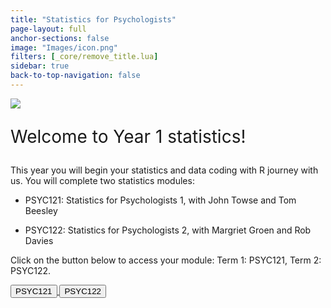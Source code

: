```yaml
---
title: "Statistics for Psychologists"
page-layout: full
anchor-sections: false
image: "Images/icon.png"
filters: [_core/remove_title.lua]
sidebar: true
back-to-top-navigation: false
---
```


![](Images/LUPsychology.svg){fig-alt="University Logo" fig-align="center"}

::: {.div style="font-size:2em;"}
Welcome to Year 1 statistics!
:::

This year you will begin your statistics and data coding with R journey with us. You will complete two statistics modules: 

- PSYC121: Statistics for Psychologists 1, with John Towse and Tom Beesley

- PSYC122: Statistics for Psychologists 2, with Margriet Groen and Rob Davies

Click on the button below to access your module: Term 1: PSYC121, Term 2: PSYC122.

```{=html}

<div class="container">
  <div class="row">
    <div class="col">

    <a href="PSYC121/">
      <button type="button" class="btn btn-landing btn-lg year-one">PSYC121</button>
    </a>
    <a href="PSYC122/">
      <button type="button" class="btn btn-landing btn-lg year-one">PSYC122</button>
    </a>
    
    </div>
  </div>
</div>
```
